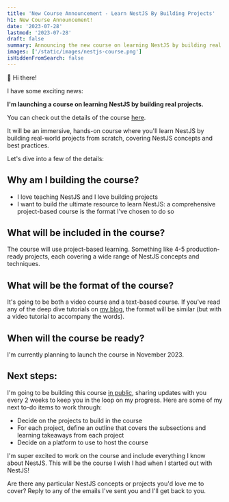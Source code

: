 ```yaml
---
title: 'New Course Announcement - Learn NestJS By Building Projects'
h1: New Course Announcement!
date: '2023-07-28'
lastmod: '2023-07-28'
draft: false
summary: Announcing the new course on learning NestJS by building real projects.
images: ['/static/images/nestjs-course.png']
isHiddenFromSearch: false
---
```


👋 Hi there!

I have some exciting news:

**I'm launching a course on learning NestJS by building real projects.**

You can check out the details of the course [here](/nestjs-course).

It will be an immersive, hands-on course where you'll learn NestJS by building real-world projects from scratch, covering NestJS concepts and best practices.

Let's dive into a few of the details:

## Why am I building the course?

- I love teaching NestJS and I love building projects
- I want to build _the_ ultimate resource to learn NestJS: a comprehensive project-based course is the format I've chosen to do so

## What will be included in the course?

The course will use project-based learning. Something like 4-5 production-ready projects, each covering a wide range of NestJS concepts and techniques.

## What will be the format of the course?

It's going to be both a video course and a text-based course. If you've read any of the deep dive tutorials on [my blog](/), the format will be similar (but with a video tutorial to accompany the words).

## When will the course be ready?

I'm currently planning to launch the course in November 2023.

## Next steps:

I'm going to be building this course [in public](/nestjs-course/launch-updates), sharing updates with you every 2 weeks to keep you in the loop on my progress. Here are some of my next to-do items to work through:

- Decide on the projects to build in the course
- For each project, define an outline that covers the subsections and learning takeaways from each project
- Decide on a platform to use to host the course

I'm super excited to work on the course and include everything I know about NestJS. This will be the course I wish I had when I started out with NestJS!

Are there any particular NestJS concepts or projects you'd love me to cover? Reply to any of the emails I've sent you and I'll get back to you.
